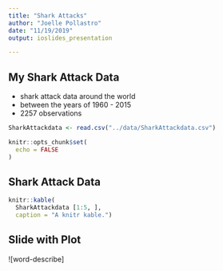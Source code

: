 ```yaml
---
title: "Shark Attacks"
author: "Joelle Pollastro"
date: "11/19/2019"
output: ioslides_presentation

---
```


## My Shark Attack Data
- shark attack data around the world
- between the years of 1960 - 2015
- 2257 observations

```r

SharkAttackdata <- read.csv("../data/SharkAttackdata.csv")

```


```r
knitr::opts_chunk$set(
  echo = FALSE
)
```

## Shark Attack Data
```r

knitr::kable(
  SharkAttackdata [1:5, ], 
  caption = "A knitr kable.")

```

## Slide with Plot

![word-describe]

```r

```

